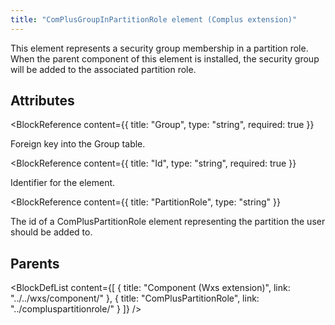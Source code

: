 ```yaml
---
title: "ComPlusGroupInPartitionRole element (Complus extension)"
---
```



This element represents a security group membership in a
 partition role. When the parent component of this element is installed, the
 security group will be added to the associated partition role.


## Attributes

<BlockWrapper>

  <BlockReference
    content={{
      title: "Group",
      type: "string",
      required: true
    }}
  >
  Foreign key into the Group table.
  </BlockReference>

  <BlockReference
    content={{
      title: "Id",
      type: "string",
      required: true
    }}
  >
  Identifier for the element.
  </BlockReference>

  <BlockReference
    content={{
      title: "PartitionRole",
      type: "string"
    }}
  >
  The id of a ComPlusPartitionRole element representing the
   partition the user should be added to.
  </BlockReference>

</BlockWrapper>


## Parents

<BlockDefList content={[
    {
      title: "Component (Wxs extension)",
      link: "../../wxs/component/"
    },
    {
      title: "ComPlusPartitionRole",
      link: "../compluspartitionrole/"
    }
  ]}
/>
